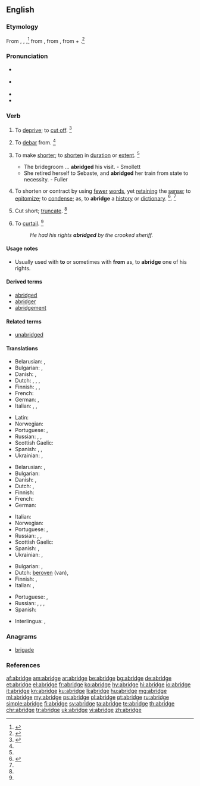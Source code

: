 ==English==

===Etymology===
From {{etyl|enm|en}} {{term|abreggen||curtail, lessen|lang=enm}}, {{term|abregge|lang=enm}}, {{term|abrigge|lang=enm}},<ref> {{R:RHCD|page=5}}</ref> from {{etyl|fro|en}} {{term|abregier||lang=fro}} {{term|abreger||lang=fro}}, from {{etyl|LL.|en}} {{term|abbrevio||make brief|lang=la}}, from {{etyl|la|en}} {{term|ad||lang=la}} + {{m|la|brēvio||shorten}}.<ref>{{R:MW3 1976|page=6}}</ref>

===Pronunciation===
* {{a|RP}} {{IPA|/əˈbrɪd͡ʒ/|lang=en}}
* {{a|US}} {{IPA|/əˈbrɪd͡ʒ/|lang=en}}
* {{audio|en-us-abridge.ogg|Audio (US)|lang=en}}
* {{rhymes|ɪdʒ|lang=en}}

===Verb===
{{en-verb|abridg}}

# {{context|transitive|archaic|lang=en}} To [[deprive]]; to [[cut off]]. {{defdate|First attested from around (1150 to 1350)}}<ref name=SOED>{{R:SOED5|page=8}}</ref>
# {{context|transitive|archaic|rare|lang=en}} To [[debar]] from. {{defdate|First attested from around (1150 to 1350)}}<ref name=SOED/>
# {{context|transitive|lang=en}} To make [[shorter]]; to [[shorten]] in [[duration]] or [[extent]]. {{defdate|First attested from around (1350 to 1470)}}<ref name=SOED/>
#* The bridegroom ... '''abridged''' his visit. - Smollett
#* She retired herself to Sebaste, and '''abridged''' her train from state to necessity. - Fuller
# {{context|transitive|lang=en}} To shorten or contract by using [[fewer]] [[word]]s, yet [[retaining]] the [[sense]]; to [[epitomize]]; to [[condense]]; as, to '''abridge''' a [[history]] or [[dictionary]]. {{defdate|First attested in 1384.}}<ref>{{R:CDOE|page=4}}</ref>. {{defdate|First attested from around (1350 to 1470)}}<ref name=SOED/>
# {{context|transitive|lang=en}} Cut short; [[truncate]]. {{defdate|First attested from around (1350 to 1470)}}<ref name=SOED/>
# {{context|transitive|lang=en}} To [[curtail]]. {{defdate|First attested from around (1350 to 1470)}}<ref name=SOED/>
#: ''He had his rights '''abridged''' by the crooked sheriff.''

====Usage notes====
* {{sense|deprive}} Usually used with '''to''' or sometimes with '''from''' as, to '''abridge''' one of his rights.

====Derived terms====
* [[abridged]]
* [[abridger]]
* [[abridgement]]

====Related terms====
* [[unabridged]]

====Translations====
{{trans-top|to make shorter}}
* Belarusian: {{t|be|скарача́ць|impf|sc=Cyrl}}, {{t|be|скараці́ць|pf|sc=Cyrl}}
* Bulgarian: {{t+|bg|съкращавам}}, {{t+|bg|скъсявам}}
* Danish: {{t|da|forkorte}}, {{t|da|sammendrage}}
* Dutch: {{t+|nl|beperken}}, {{t+|nl|verkorten}}, {{t+|nl|inkorten}}, {{t+|nl|bekorten}}
* Finnish: {{t+|fi|lyhentää}}, {{t|fi|typistää}}, {{t|fi|supistaa}}
* French: {{t+|fr|abréger}}
* German: {{t+|de|verkürzen}}, {{t+|de|kürzen}}
* Italian: {{t+|it|accorciare}}, {{t+|it|abbreviare}}, {{t+|it|ridurre}}
{{trans-mid}}
* Latin: {{t|la|abbreviō}}
* Norwegian: {{t|no|forkorte}}
* Portuguese: {{t+|pt|abreviar}}, {{t+|pt|encurtar}}
* Russian: {{t+|ru|сокращать}}, {{t+|ru|укорачивать}}, {{t|ru|усекать}}
* Scottish Gaelic: {{t|gd|giorraich}}
* Spanish: {{t+|es|abreviar}}, {{t|es|condensar}}, {{t+|es|compendiar}}
* Ukrainian: {{t|uk|скоро́чувати|impf|sc=Cyrl}}, {{t|uk|скороти́ти|pf|sc=Cyrl}}
{{trans-bottom}}

{{trans-top|to shorten or contract by using fewer words}}
* Belarusian: {{t|be|скарача́ць|impf|sc=Cyrl}}, {{t|be|скараці́ць|pf|sc=Cyrl}}
* Bulgarian: {{t+|bg|съкращавам}}
* Danish: {{t|da|forkorte}}, {{t|da|sammendrage}}
* Dutch: {{t+|nl|verkorten}}, {{t|nl|inkorten}}
* Finnish: {{t+|fi|lyhentää}}
* French: {{t+|fr|abréger}}
* German: {{t+|de|verkürzen}}
{{trans-mid}}
* Italian: {{t+|it|abbreviare}}
* Norwegian: {{t|no|sammendra}}
* Portuguese: {{t+|pt|abreviar}}, {{t+|pt|resumir}}
* Russian: {{t+|ru|сокращать}}, {{t+|ru|уменьшать}}, {{t+|ru|суммировать}}
* Scottish Gaelic: {{t|gd|giorraich}}
* Spanish: {{t+|es|abreviar}}, {{t|es|resumir}}
* Ukrainian: {{t|uk|скоро́чувати|impf|sc=Cyrl}}, {{t|uk|скороти́ти|pf|sc=Cyrl}}
{{trans-bottom}}

{{trans-top|to deprive}}
* Bulgarian: {{t+|bg|ограничавам}}, {{t+|bg|лишавам|tr=от права}}
* Dutch: [[beroven]] (van), {{t|nl|beknotten}}
* Finnish: {{t+|fi|riistää}}, {{t+|fi|viedä}}
* Italian: {{t+|it|privare}}, {{t+|it|limitare}}
{{trans-mid}}
* Portuguese: {{t+|pt|privar}}, {{t+|pt|despojar}}
* Russian: {{t+|ru|уменьшать}}, {{t+|ru|убавлять}}, {{t+|ru|ограничивать}}, {{t+|ru|урезывать}}
* Spanish: {{t+|es|privar}}
{{trans-bottom}}

{{checktrans-top}}
* Interlingua: {{t-check|ia|abbreviar}}, {{t-check|ia|reducer}}
{{checktrans-bottom}}

===Anagrams===
* [[brigade#English|brigade]]

===References===
<references/>

[[af:abridge]]
[[am:abridge]]
[[ar:abridge]]
[[be:abridge]]
[[bg:abridge]]
[[de:abridge]]
[[et:abridge]]
[[el:abridge]]
[[fr:abridge]]
[[ko:abridge]]
[[hy:abridge]]
[[hi:abridge]]
[[io:abridge]]
[[it:abridge]]
[[kn:abridge]]
[[ku:abridge]]
[[li:abridge]]
[[hu:abridge]]
[[mg:abridge]]
[[ml:abridge]]
[[my:abridge]]
[[ps:abridge]]
[[pl:abridge]]
[[pt:abridge]]
[[ru:abridge]]
[[simple:abridge]]
[[fi:abridge]]
[[sv:abridge]]
[[ta:abridge]]
[[te:abridge]]
[[th:abridge]]
[[chr:abridge]]
[[tr:abridge]]
[[uk:abridge]]
[[vi:abridge]]
[[zh:abridge]]